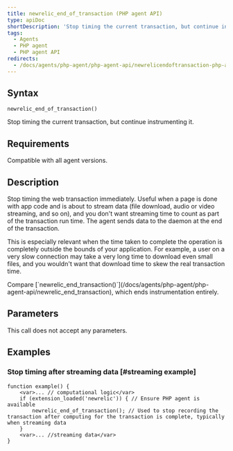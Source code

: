 ```yaml
---
title: newrelic_end_of_transaction (PHP agent API)
type: apiDoc
shortDescription: 'Stop timing the current transaction, but continue instrumenting it.'
tags:
  - Agents
  - PHP agent
  - PHP agent API
redirects:
  - /docs/agents/php-agent/php-agent-api/newrelicendoftransaction-php-agent
---
```


## Syntax

```
newrelic_end_of_transaction()
```

Stop timing the current transaction, but continue instrumenting it.

## Requirements

Compatible with all agent versions.

## Description

Stop timing the web transaction immediately. Useful when a page is done with app code and is about to stream data (file download, audio or video streaming, and so on), and you don't want streaming time to count as part of the transaction run time. The agent sends data to the daemon at the end of the transaction.

This is especially relevant when the time taken to complete the operation is completely outside the bounds of your application. For example, a user on a very slow connection may take a very long time to download even small files, and you wouldn't want that download time to skew the real transaction time.

<Callout variant="tip">
  Compare [`newrelic_end_transaction()`](/docs/agents/php-agent/php-agent-api/newrelic_end_transaction), which ends instrumentation entirely.
</Callout>

## Parameters

This call does not accept any parameters.

## Examples

### Stop timing after streaming data [#streaming example]

```
function example() { 
    <var>... // computational logic</var>
    if (extension_loaded('newrelic')) { // Ensure PHP agent is available
        newrelic_end_of_transaction(); // Used to stop recording the transaction after computing for the transaction is complete, typically when streaming data 
    }
    <var>... //streaming data</var>
}
```
